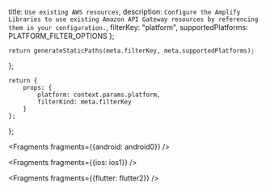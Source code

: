   title: `Use existing AWS resources`,
  description: `Configure the Amplify Libraries to use existing Amazon API Gateway resources by referencing them in your configuration.`,
  filterKey: "platform",
  supportedPlatforms: PLATFORM_FILTER_OPTIONS
};
      


    return generateStaticPaths(meta.filterKey, meta.supportedPlatforms);
};

    return {
        props: {
            platform: context.params.platform,
            filterKind: meta.filterKey
        }
    };
};


<Fragments fragments={{android: android0}} />


<Fragments fragments={{ios: ios1}} />


<Fragments fragments={{flutter: flutter2}} />